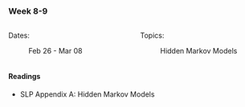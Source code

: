 ### Week 8-9

:::: {.columns}

::: {.column width="50%"}

Dates: 

: Feb 26 - Mar 08

:::

::: {.column width="50%"}

Topics:

: Hidden Markov Models

:::

::::

#### Readings

- SLP Appendix A: Hidden Markov Models